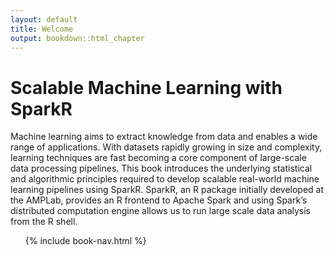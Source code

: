```yaml
---
layout: default
title: Welcome
output: bookdown::html_chapter
---
```


# Scalable Machine Learning with SparkR

Machine learning aims to extract knowledge from data and enables a wide range of applications. With datasets rapidly growing in size and complexity, learning techniques are fast becoming a core component of large-scale data processing pipelines. This book introduces the underlying statistical and algorithmic principles required to develop scalable real-world machine learning pipelines using SparkR.  SparkR, an R package initially developed at the AMPLab, provides an R frontend to Apache Spark and using Spark’s distributed computation engine allows us to run large scale data analysis from the R shell.

<ul class="toc">
  {% include book-nav.html %}
</ul>

